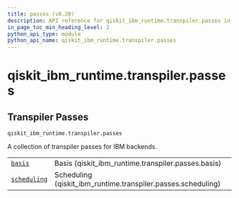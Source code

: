 ```yaml
---
title: passes (v0.20)
description: API reference for qiskit_ibm_runtime.transpiler.passes in qiskit-ibm-runtime v0.20
in_page_toc_min_heading_level: 2
python_api_type: module
python_api_name: qiskit_ibm_runtime.transpiler.passes
---
```


<span id="module-qiskit_ibm_runtime.transpiler.passes" />

<span id="qiskit-ibm-runtime-transpiler-passes" />

# qiskit\_ibm\_runtime.transpiler.passes

<span id="transpiler-passes-qiskit-ibm-runtime-transpiler-passes" />

## Transpiler Passes

`qiskit_ibm_runtime.transpiler.passes`

A collection of transpiler passes for IBM backends.

|                                                                                                                                                       |                                                                |
| ----------------------------------------------------------------------------------------------------------------------------------------------------- | -------------------------------------------------------------- |
| [`basis`](transpiler-passes-basis#module-qiskit_ibm_runtime.transpiler.passes.basis "qiskit_ibm_runtime.transpiler.passes.basis")                     | Basis (qiskit\_ibm\_runtime.transpiler.passes.basis)           |
| [`scheduling`](transpiler-passes-scheduling#module-qiskit_ibm_runtime.transpiler.passes.scheduling "qiskit_ibm_runtime.transpiler.passes.scheduling") | Scheduling (qiskit\_ibm\_runtime.transpiler.passes.scheduling) |

